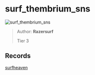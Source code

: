 
# surf_thembrium_sns

![surf_thembrium_sns](https://raw.githubusercontent.com/Sayt123/SurfMapPics/Maps-and-bonuses/csgo/surf_thembrium_sns.jpg)

> Author: **Razersurf**
>
> Tier 3

## Records

[surfheaven](https://surfheaven.eu/map/surf_thembrium_sns)
